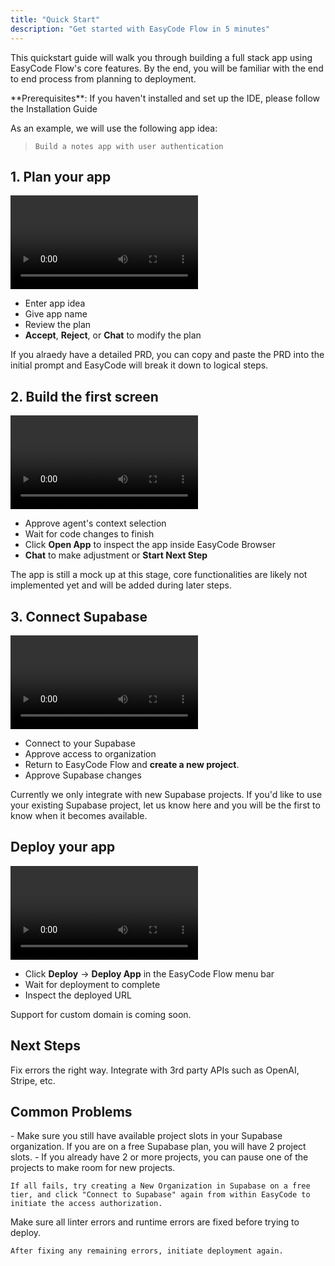 ```yaml
---
title: "Quick Start"
description: "Get started with EasyCode Flow in 5 minutes"
---
```


This quickstart guide will walk you through building a full stack app using EasyCode Flow's core features. By the end, you will be familiar with the end to end process from planning to deployment.

<Info>
  **Prerequisites**: If you haven't installed and set up the IDE, please follow the Installation Guide
</Info>

As an example, we will use the following app idea:

> ```
> Build a notes app with user authentication
> ```

## 1. Plan your app

<Frame>
  <video
    controls
    className="w-full aspect-video rounded-xl"
    src="/images/quick-start/planning.mp4"
  >
    Your browser does not support the video tag. This video demonstrates the planning step in EasyCode Flow.
  </video>
</Frame>

- Enter app idea
- Give app name
- Review the plan
- **Accept**, **Reject**, or **Chat** to modify the plan

<Tip>
  If you alraedy have a detailed PRD, you can copy and paste the PRD into the initial prompt and EasyCode will break it down to logical steps. 
</Tip>

## 2. Build the first screen

<Frame>
  <video
    controls
    className="w-full aspect-video rounded-xl"
    src="/images/quick-start/frontend.mp4"
  >
    Your browser does not support the video tag. This video shows the process of building the first screen in EasyCode Flow.
  </video>
</Frame>

- Approve agent's context selection
- Wait for code changes to finish
- Click **Open App** to inspect the app inside EasyCode Browser
- **Chat** to make adjustment or **Start Next Step**

<Tip>
  The app is still a mock up at this stage, core functionalities are likely not implemented yet and will be added during later steps. 
</Tip>

## 3. Connect Supabase

<Frame>
  <video
    controls
    className="w-full aspect-video rounded-xl"
    src="/images/quick-start/supabase.mp4"
  >
    Your browser does not support the video tag. This video demonstrates connecting Supabase to your project.
  </video>
</Frame>

- Connect to your Supabase
- Approve access to organization
- Return to EasyCode Flow and **create a new project**. 
- Approve Supabase changes

<Warning>
  Currently we only integrate with new Supabase projects. If you'd like to use your existing Supabase project, let us know here and you will be the first to know when it becomes available. 
</Warning>

## Deploy your app

<Frame>
  <video
    controls
    className="w-full aspect-video rounded-xl"
    src="/images/quick-start/deploy.mp4"
  >
    Your browser does not support the video tag. This video demonstrates deploying your app with EasyCode Flow.
  </video>
</Frame>

- Click **Deploy** -> **Deploy App** in the EasyCode Flow menu bar
- Wait for deployment to complete
- Inspect the deployed URL 

<Info>
  Support for custom domain is coming soon. 
</Info>

## Next Steps

<CardGroup cols={2}>
  <Card title="Debugging" icon="arrow-up-right" iconType="regular">
    Fix errors the right way.
  </Card>
  <Card title="Connect APIs" icon="arrow-up-right">
    Integrate with 3rd party APIs such as OpenAI, Stripe, etc.
  </Card>
</CardGroup>

## Common Problems

<AccordionGroup>
  <Accordion title="I cannot connect my Supabase account.">
    - Make sure you still have available project slots in your Supabase organization. If you are on a free Supabase plan, you will have 2 project slots. 
    - If you already have 2 or more projects, you can pause one of the projects to make room for new projects.

    If all fails, try creating a New Organization in Supabase on a free tier, and click "Connect to Supabase" again from within EasyCode to initiate the access authorization. 
  </Accordion>
  <Accordion title="My deployment failed.">
    Make sure all linter errors and runtime errors are fixed before trying to deploy. 

    After fixing any remaining errors, initiate deployment again. 
  </Accordion>
  <Accordion title="I'm stuck trying to fix an error">
    
  </Accordion>
</AccordionGroup>